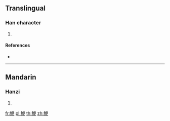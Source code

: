 {{character info/new}}
==Translingual==

===Han character===
{{Han char|rn=195|rad=魚|as=09|sn=20|four=|canj=NFOMK}}

# {{defn|Han|sort=魚09}}

====References====
* {{Han ref|kx=1474.070|dkj=46305|dj=2006.070|hdz=74702.120|uh=9BFE|ud=39934}}

----

==Mandarin==

===Hanzi===
{{cmn-hanzi|pin=[[biān]] ([[bian1]]), [[chūn]] ([[chun1]])|wg=pien<sup>1</sup>, ch'un<sup>1</sup>}}

# {{defn|lang=cmn|sort=魚09}}

[[fr:鯾]]
[[pl:鯾]]
[[th:鯾]]
[[zh:鯾]]
